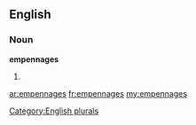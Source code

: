 ==English==

===Noun===
'''empennages'''

# {{plural of|[[empennage]]}}

[[Category:English plurals]]

[[ar:empennages]]
[[fr:empennages]]
[[my:empennages]]